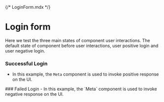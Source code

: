 {/* LoginForm.mdx */}



<Meta of={LoginFromStories} name="Info" />

# Login form

Here we test the three main states of component user interactions. The default state of component before
user interactions, user positive login and user negative login.

### Successful Login
- In this example, the `Meta` component is used to invoke
positive response on the UI.
<Canvas of={LoginFromStories.SuccessfulLogin} />
### Failed Login
- In this example, the `Meta` component is used to invoke
negative response on the UI.
<Canvas of={LoginFromStories.LoginWithEmptyUsername} />
<Canvas of={LoginFromStories.LoginWithEmptyPassword} />
